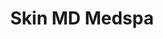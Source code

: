 ---
title: Skin MD Medspa
image: ../images/skin-md.png
featured: false
tags: 
    - med spa
description: Premiere Aesthetic Treatments
link: https://skinmdmichigan.com
instagram: https://www.instagram.com/skinmdmichigan
phone: tel:248-662-5544
apple: https://maps.apple.com/?address=22361+W+Village+Dr%2C+Ste+105%2C+Dearborn%2C+MI+48124%2C+United+States&auid=17878394997991948833&ll=42.3037528%2C-83.2499982&lsp=9902&q=Skin+MD+Medspa
google: https://maps.app.goo.gl/TsL4s6U3X4oNTntM6
hours:
    sunday: Closed
    monday: By Appointment Only
    tuesday: 10am - 7pm
    wednesday: 10am - 7pm
    thursday: 10:30am - 4pm
    friday: 10am - 3:30pm
    saturday: By Appointment Only
---